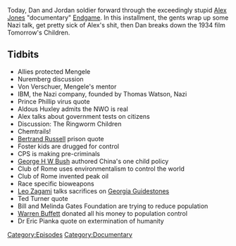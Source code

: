 {{DEFAULTSORT:
    #_EPISODE_0130D:Endgame, Part 4
}}{{Episode
    | title           = Endgame, Part 4
    | caption         = Listen to this episode on [https://knowledgefight.libsyn.com/knowledge-fight-endgame-part-4 Libsyn] [https://open.spotify.com/episode/73PeVuNgsl0hRyvCtjI4hC Spotify], Read the [[Transcript/130D: Endgame, Part 4|Unofficial Transcript]]
    | episodeNumber   = 130D
    | length          = 01:39:37
    | airDate         = February 22, 2018
    | episodeType     = [[:Category:Documentary|Documentary]]
    | appearance      = [[Josef Mengele]], [[Otmar Freiherr von Verschuer]], [[Thomas Watson]], [[Aldous Huxley]], [[George H W Bush]], [[Leo Zagami]], [[Bill Gates]], [[Melinda Gates]], [[Warren Buffett]], [[Dr Eric Pianka]]
    | previousEpisode = [[130C: Endgame, Part 3]]
    | nextEpisode     = [[130E: Endgame, Part 5]]
}}

{{Stub}}

Today, Dan and Jordan soldier forward through the exceedingly stupid [[Alex Jones]] "documentary" [[Endgame]]. In this installment, the gents wrap up some Nazi talk, get pretty sick of Alex's shit, then Dan breaks down the 1934 film Tomorrow's Children.

==Tidbits==

*Allies protected Mengele
*Nuremberg discussion
*Von Verschuer, Mengele's mentor
*IBM, the Nazi company, founded by Thomas Watson, Nazi
*Prince Phillip virus quote
*Aldous Huxley admits the NWO is real
*Alex talks about government tests on citizens
*Discussion: The Ringworm Children
*Chemtrails!
*[[Bertrand Russell]] prison quote
*Foster kids are drugged for control
*CPS is making pre-criminals
*[[George H W Bush]] authored China's one child policy
*Club of Rome uses environmentalism to control the world
*Club of Rome invented peak oil
*Race specific bioweapons
*[[Leo Zagami]] talks sacrifices on [[Georgia Guidestones]]
*Ted Turner quote
*Bill and Melinda Gates Foundation are trying to reduce population
*[[Warren Buffett]] donated all his money to population control
*Dr Eric Pianka quote on extermination of humanity

[[Category:Episodes]]
[[Category:Documentary]]
